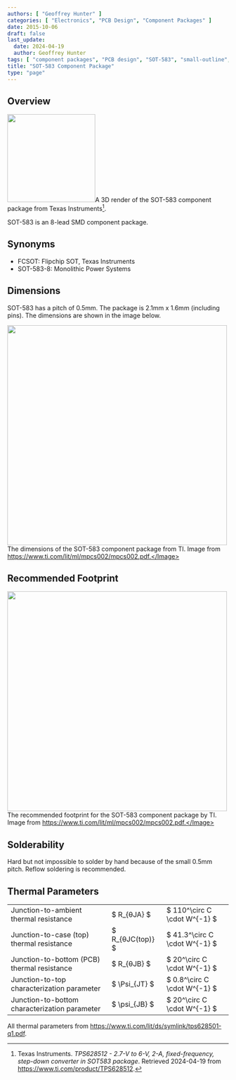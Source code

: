 ```yaml
---
authors: [ "Geoffrey Hunter" ]
categories: [ "Electronics", "PCB Design", "Component Packages" ]
date: 2015-10-06
draft: false
last_update:
  date: 2024-04-19
  author: Geoffrey Hunter
tags: [ "component packages", "PCB design", "SOT-583", "small-outline", "transistor", "FCSOT" ]
title: "SOT-583 Component Package"
type: "page"
---
```



## Overview


<Image src={sot_583_component_package_3d_render_ti} width="200px">A 3D render of the SOT-583 component package from Texas Instruments[^ti-tps628512-product-page].</Image>

SOT-583 is an 8-lead SMD component package.

## Synonyms

* FCSOT: Flipchip SOT, Texas Instruments
* SOT-583-8: Monolithic Power Systems

## Dimensions

SOT-583 has a pitch of 0.5mm. The package is 2.1mm x 1.6mm (including pins). The dimensions are shown in the image below.


<Image src={sot_583_component_package_dimensions_ti} width="500px">The dimensions of the SOT-583 component package from TI. Image from https://www.ti.com/lit/ml/mpcs002/mpcs002.pdf.</Image>

## Recommended Footprint


<Image src={sot_583_component_package_recommended_footprint} width="500px">The recommended footprint for the SOT-583 component package by TI. Image from https://www.ti.com/lit/ml/mpcs002/mpcs002.pdf.</Image>

## Solderability

Hard but not impossible to solder by hand because of the small 0.5mm pitch. Reflow soldering is recommended.

## Thermal Parameters

<table>
  <tr>
    <td>Junction-to-ambient thermal resistance</td>
    <td>$ R_{θJA} $</td>
    <td>$ 110^\circ C \cdot W^{-1} $</td>
  </tr>
  <tr>
    <td>Junction-to-case (top) thermal resistance</td>
    <td>$ R_{θJC(top)} $</td>
    <td>$ 41.3^\circ C \cdot W^{-1} $</td>
  </tr>
  <tr>
    <td>Junction-to-bottom (PCB) thermal resistance</td>
    <td>$ R_{θJB} $</td>
    <td>$ 20^\circ C \cdot W^{-1} $</td>
  </tr>
  <tr>
    <td>Junction-to-top characterization parameter</td>
    <td>$ \Psi_{JT} $</td>
    <td>$ 0.8^\circ C \cdot W^{-1} $</td>
  </tr>
  <tr>
    <td>Junction-to-bottom characterization parameter</td>
    <td>$ \psi_{JB} $</td>
    <td>$ 20^\circ C \cdot W^{-1} $</td>
  </tr>
</table>

All thermal parameters from <a href="https://www.ti.com/lit/ds/symlink/tps628501-q1.pdf">https://www.ti.com/lit/ds/symlink/tps628501-q1.pdf</a>.     

[^ti-tps628501-datasheet]: https://www.ti.com/lit/ds/symlink/tps628501-q1.pdf
[^ti-tps628512-product-page]: Texas Instruments. _TPS628512 - 2.7-V to 6-V, 2-A, fixed-frequency, step-down converter in SOT583 package_. Retrieved 2024-04-19 from https://www.ti.com/product/TPS628512.
